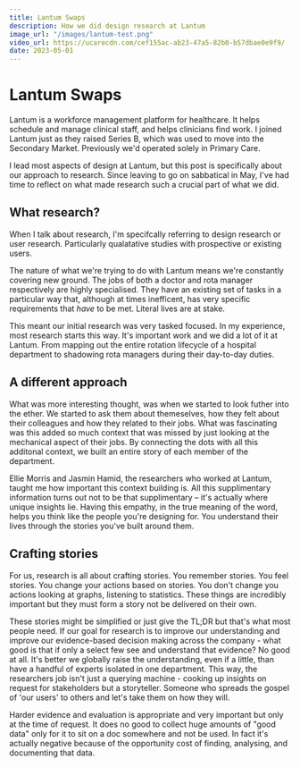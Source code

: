 ```yaml
---
title: Lantum Swaps
description: How we did design research at Lantum
image_url: "/images/lantum-test.png"
video_url: https://ucarecdn.com/cef155ac-ab23-47a5-82b0-b57dbae0e9f9/
date: 2023-05-01
---
```


# Lantum Swaps

Lantum is a workforce management platform for healthcare. It helps schedule and manage clinical staff, and helps clinicians find work. I joined Lantum just as they raised Series B, which was used to move into the Secondary Market. Previously we'd operated solely in Primary Care.

I lead most aspects of design at Lantum, but this post is specifically about our approach to research. Since leaving to go on sabbatical in May, I've had time to reflect on what made research such a crucial part of what we did.

## What research?

When I talk about research, I'm specifcally referring to design research or user research. Particularly qualatative studies with prospective or existing users.

The nature of what we're trying to do with Lantum means we're constantly covering new ground. The jobs of both a doctor and rota manager respectively are highly specialised. 
They have an existing set of tasks in a particular way that, although at times inefficent, has very specific requirements that *have* to be met. Literal lives are at stake.

This meant our initial research was very tasked focused. In my experience, most research starts this way. It's important work and we did a lot of it at Lantum. 
From mapping out the entire rotation lifecycle of a hospital department to shadowing rota managers during their day-to-day duties. 

## A different approach

What was more interesting thought, was when we started to look futher into the ether. We started to ask them about themeselves, how they felt about their colleagues and how they related to their jobs.
What was fascinating was this added so much context that was missed by just looking at the mechanical aspect of their jobs. 
By connecting the dots with all this additonal context, we built an entire story of each member of the department.

Ellie Morris and Jasmin Hamid, the researchers who worked at Lantum, taught me how important this context building is. 
All this supplimentary information turns out not to be that supplimentary – it's actually where unique insights lie. 
Having this empathy, in the true meaning of the word, helps you think like the people you're designing for. You understand their lives through the stories you've built around them.

## Crafting stories

For us, research is all about crafting stories. You remember stories. You feel stories. You change your actions based on stories. You don't change you actions looking at graphs, listening to statistics. These things are incredibly important but they must form a story not be delivered on their own.

These stories might be simplified or just give the TL;DR but that's what most people need. If our goal for research is to improve our understanding and improve our evidence-based decision making across the company - what good is that if only a select few see and understand that evidence? No good at all. It's better we globally raise the understanding, even if a little, than have a handful of experts isolated in one department. This way, the researchers job isn't just a querying machine - cooking up insights on request for stakeholders but a storyteller. Someone who spreads the gospel of 'our users' to others and let's take them on how they will.

Harder evidence and evaluation is appropriate and very important but only at the time of request. It does no good to collect huge amounts of "good data" only for it to sit on a doc somewhere and not be used. In fact it's actually negative because of the opportunity cost of finding, analysing, and documenting that data.
